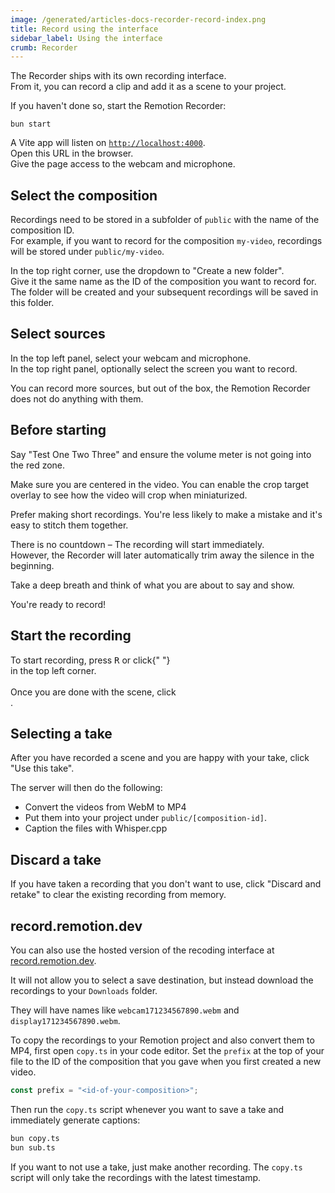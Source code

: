 ```yaml
---
image: /generated/articles-docs-recorder-record-index.png
title: Record using the interface
sidebar_label: Using the interface
crumb: Recorder
---
```



The Recorder ships with its own recording interface.  
From it, you can record a clip and add it as a scene to your project.

If you haven't done so, start the Remotion Recorder:

```tsx
bun start
```

A Vite app will listen on [`http://localhost:4000`](http://localhost:4000).  
Open this URL in the browser.  
Give the page access to the webcam and microphone.

## Select the composition

Recordings need to be stored in a subfolder of `public` with the name of the composition ID.  
For example, if you want to record for the composition `my-video`, recordings will be stored under `public/my-video`.

In the top right corner, use the dropdown to "Create a new folder".  
Give it the same name as the ID of the composition you want to record for.  
The folder will be created and your subsequent recordings will be saved in this folder.

## Select sources

In the top left panel, select your webcam and microphone.  
In the top right panel, optionally select the screen you want to record.

You can record more sources, but out of the box, the Remotion Recorder does not do anything with them.

## Before starting

Say "Test One Two Three" and ensure the volume meter is not going into the red zone.

Make sure you are centered in the video. You can enable the crop target overlay to see how the video will crop when miniaturized.

Prefer making short recordings. You're less likely to make a mistake and it's easy to stitch them together.

There is no countdown – The recording will start immediately.  
However, the Recorder will later automatically trim away the silence in the beginning.

Take a deep breath and think of what you are about to say and show.

You're ready to record!

## Start the recording

<div
  style={{
    display: "flex",
    flexDirection: "row",
    alignItems: "center",
    flexWrap: "wrap",
  }}
>
  <div>
    To start recording, press <kbd>R</kbd> or click{" "}
  </div>
  <RecordingButton type="start" />
  <div>in the top left corner.</div>
</div>
<br />
<div
  style={{
    display: "flex",
    flexDirection: "row",
    alignItems: "center",
    flexWrap: "wrap",
  }}
>
  <div>Once you are done with the scene, click</div>
  <RecordingButton type="stop" />
  <div>.</div>
</div>

## Selecting a take

After you have recorded a scene and you are happy with your take, click "Use this take".

The server will then do the following:

- Convert the videos from WebM to MP4
- Put them into your project under `public/[composition-id]`.
- Caption the files with Whisper.cpp

## Discard a take

If you have taken a recording that you don't want to use, click "Discard and retake" to clear the existing recording from memory.

## record.remotion.dev

You can also use the hosted version of the recoding interface at [record.remotion.dev](https://record.remotion.dev).

It will not allow you to select a save destination, but instead download the recordings to your `Downloads` folder.

They will have names like `webcam171234567890.webm` and `display171234567890.webm`.

To copy the recordings to your Remotion project and also convert them to MP4, first open `copy.ts` in your code editor. Set the `prefix` at the top of your file to the ID of the composition that you gave when you first created a new video.

```ts title="copy.ts"
const prefix = "<id-of-your-composition>";
```

Then run the `copy.ts` script whenever you want to save a take and immediately generate captions:

```bash
bun copy.ts
bun sub.ts
```

If you want to not use a take, just make another recording. The `copy.ts` script will only take the recordings with the latest timestamp.
